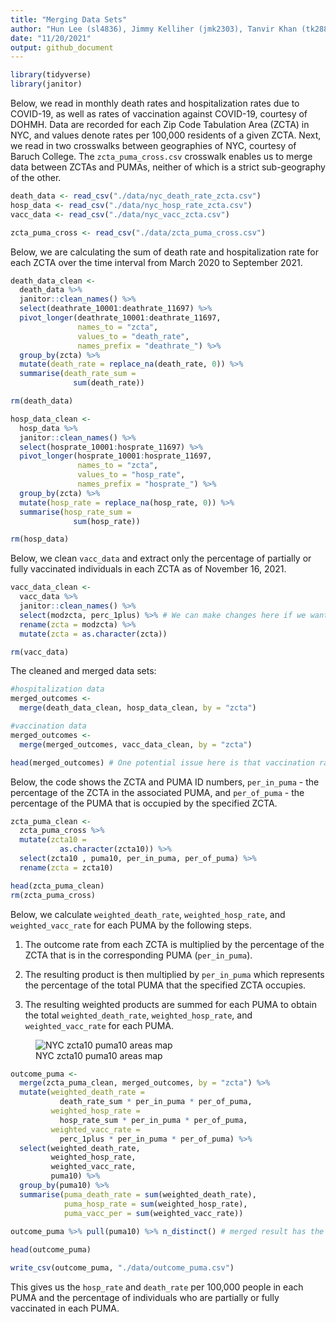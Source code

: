 ```yaml
---
title: "Merging Data Sets"
author: "Hun Lee (sl4836), Jimmy Kelliher (jmk2303), Tanvir Khan (tk2886), Tucker Morgan (tlm2152), Zachary Katz (zak2132)"
date: "11/20/2021"
output: github_document
---
```


```r
library(tidyverse)
library(janitor)
```

Below, we read in monthly death rates and hospitalization rates due to COVID-19, as well as rates of vaccination against COVID-19, courtesy of DOHMH. Data are recorded for each Zip Code Tabulation Area (ZCTA) in NYC, and values denote rates per 100,000 residents of a given ZCTA. Next, we read in two crosswalks between geographies of NYC, courtesy of Baruch College. The `zcta_puma_cross.csv` crosswalk enables us to merge data between ZCTAs and PUMAs, neither of which is a strict sub-geography of the other.

```r
death_data <- read_csv("./data/nyc_death_rate_zcta.csv")
hosp_data <- read_csv("./data/nyc_hosp_rate_zcta.csv")
vacc_data <- read_csv("./data/nyc_vacc_zcta.csv")

zcta_puma_cross <- read_csv("./data/zcta_puma_cross.csv")
```

Below, we are calculating the sum of death rate and hospitalization rate for each ZCTA over the time interval from March 2020 to September 2021.

```r
death_data_clean <-
  death_data %>% 
  janitor::clean_names() %>%
  select(deathrate_10001:deathrate_11697) %>%
  pivot_longer(deathrate_10001:deathrate_11697, 
               names_to = "zcta", 
               values_to = "death_rate", 
               names_prefix = "deathrate_") %>%
  group_by(zcta) %>%
  mutate(death_rate = replace_na(death_rate, 0)) %>% 
  summarise(death_rate_sum = 
              sum(death_rate))

rm(death_data)
```

```r
hosp_data_clean <- 
  hosp_data %>% 
  janitor::clean_names() %>%
  select(hosprate_10001:hosprate_11697) %>%
  pivot_longer(hosprate_10001:hosprate_11697, 
               names_to = "zcta", 
               values_to = "hosp_rate", 
               names_prefix = "hosprate_") %>%
  group_by(zcta) %>%
  mutate(hosp_rate = replace_na(hosp_rate, 0)) %>% 
  summarise(hosp_rate_sum = 
              sum(hosp_rate))

rm(hosp_data)
```

Below, we clean `vacc_data` and extract only the percentage of partially or fully vaccinated individuals in each ZCTA as of November 16, 2021.
```r
vacc_data_clean <- 
  vacc_data %>% 
  janitor::clean_names() %>% 
  select(modzcta, perc_1plus) %>% # We can make changes here if we want to include other variables
  rename(zcta = modzcta) %>% 
  mutate(zcta = as.character(zcta))

rm(vacc_data)
```

The cleaned and merged data sets:
```r
#hospitalization data 
merged_outcomes <- 
  merge(death_data_clean, hosp_data_clean, by = "zcta")

#vaccination data 
merged_outcomes <- 
  merge(merged_outcomes, vacc_data_clean, by = "zcta")

head(merged_outcomes) # One potential issue here is that vaccination rate exceeds 100% in some places
```

Below, the code shows the ZCTA and PUMA ID numbers, `per_in_puma` - the percentage of the ZCTA in the associated PUMA,  and `per_of_puma` - the percentage of the PUMA that is occupied by the specified ZCTA. 
```r
zcta_puma_clean <-
  zcta_puma_cross %>% 
  mutate(zcta10 = 
           as.character(zcta10)) %>%
  select(zcta10 , puma10, per_in_puma, per_of_puma) %>%
  rename(zcta = zcta10) 

head(zcta_puma_clean)
rm(zcta_puma_cross)
```

Below, we calculate `weighted_death_rate`, `weighted_hosp_rate`, and `weighted_vacc_rate` for each PUMA by the following steps. 

  1. The outcome rate from each ZCTA is multiplied by the percentage of the ZCTA that is in the corresponding PUMA (`per_in_puma`).
  
  2. The resulting product is then multiplied by `per_in_puma` which represents the percentage of the total PUMA that the specified ZCTA occupies.
  
  3. The resulting weighted products are summed for each PUMA to obtain the total `weighted_death_rate`, `weighted_hosp_rate`, and `weighted_vacc_rate` for each PUMA.

![NYC zcta10 puma10 areas map](zcta_puma_map.png)


```r
outcome_puma <- 
  merge(zcta_puma_clean, merged_outcomes, by = "zcta") %>%
  mutate(weighted_death_rate =  
           death_rate_sum * per_in_puma * per_of_puma,
         weighted_hosp_rate =
           hosp_rate_sum * per_in_puma * per_of_puma,
         weighted_vacc_rate = 
           perc_1plus * per_in_puma * per_of_puma) %>% 
  select(weighted_death_rate,
         weighted_hosp_rate,
         weighted_vacc_rate,
         puma10) %>%
  group_by(puma10) %>%
  summarise(puma_death_rate = sum(weighted_death_rate),
            puma_hosp_rate = sum(weighted_hosp_rate),
            puma_vacc_per = sum(weighted_vacc_rate)) 
  
outcome_puma %>% pull(puma10) %>% n_distinct() # merged result has the same number of puma as that of original number!

head(outcome_puma)

write_csv(outcome_puma, "./data/outcome_puma.csv")
```

This gives us the `hosp_rate` and `death_rate` per 100,000 people in each PUMA and the percentage of individuals who are partially or fully vaccinated in each PUMA.
